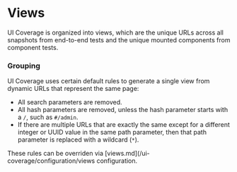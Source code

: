 # Views

UI Coverage is organized into views, which are the unique URLs across all snapshots from end-to-end tests and the unique mounted components from component tests.

### Grouping

UI Coverage uses certain default rules to generate a single view from dynamic URLs that represent the same page:

* All search parameters are removed.
* All hash parameters are removed, unless the hash parameter starts with a `/`, such as `#/admin`.
* If there are multiple URLs that are exactly the same except for a different integer or UUID value in the same path parameter, then that path parameter is replaced with a wildcard (`*`).

These rules can be overriden via [views.md](/ui-coverage/configuration/views configuration.
